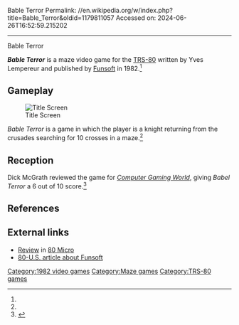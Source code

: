 Bable Terror
Permalink: //en.wikipedia.org/w/index.php?title=Bable_Terror&oldid=1179811057
Accessed on: 2024-06-26T16:52:59.215202



------
Bable Terror
{{Infobox video game
| title = Bable Terror
| collapsible = yes
| state = 
| image = BableTerror cover.jpg
| border = 
| caption = 
| developer = [[Funsoft]]
| publisher = Funsoft
| series = 
| engine = 
| platforms = [[TRS-80]]
| released = 1982
| genre = [[Maze game|Maze]]
| modes = 
| director = 
| producer = 
| designer = 
| programmer = Yves Lempereur<ref name=giantlist/>
| artist = 
| writer = 
| composer = 
|alt = 
}}

'''''Bable Terror''''' is a maze video game for the [[TRS-80]] written by Yves Lempereur and published by [[Funsoft]] in 1982.<ref name=giantlist/>

==Gameplay==
[[Image:Bable Terror Title Screen.png|thumb| Title Screen]]

''Bable Terror'' is a game in which the player is a knight returning from the crusades searching for 10 crosses in a maze.<ref name="CGW8"/>

==Reception==
Dick McGrath reviewed the game for ''[[Computer Gaming World]]'', giving ''Babel Terror'' a 6 out of 10 score.<ref name="CGW8">{{cite magazine |last=McGrath |first=Dick |title=Route 80: The Road to TRS-80 Gaming |magazine=Computer Gaming World |date=Jan–Feb 1983 |volume=1 |issue=8 |pages=38–39}}</ref>

==References==
{{Reflist|refs=
<ref name="giantlist">{{cite web |last1=Hague |first1=James |title=The Giant List of Classic Game Programmers |url=https://dadgum.com/giantlist/}}</ref>
}}

==External links==
*[https://archive.org/details/80-microcomputing-magazine-1983-06/page/n41/mode/2up Review] in [[80 Micro]]
*[https://archive.org/details/80-U.S._Volume_VI_Number_04_1983-04_80-Northwest_Publishing_US?q=%22bable+terror%22 80-U.S. article about Funsoft]

[[Category:1982 video games]]
[[Category:Maze games]]
[[Category:TRS-80 games]]